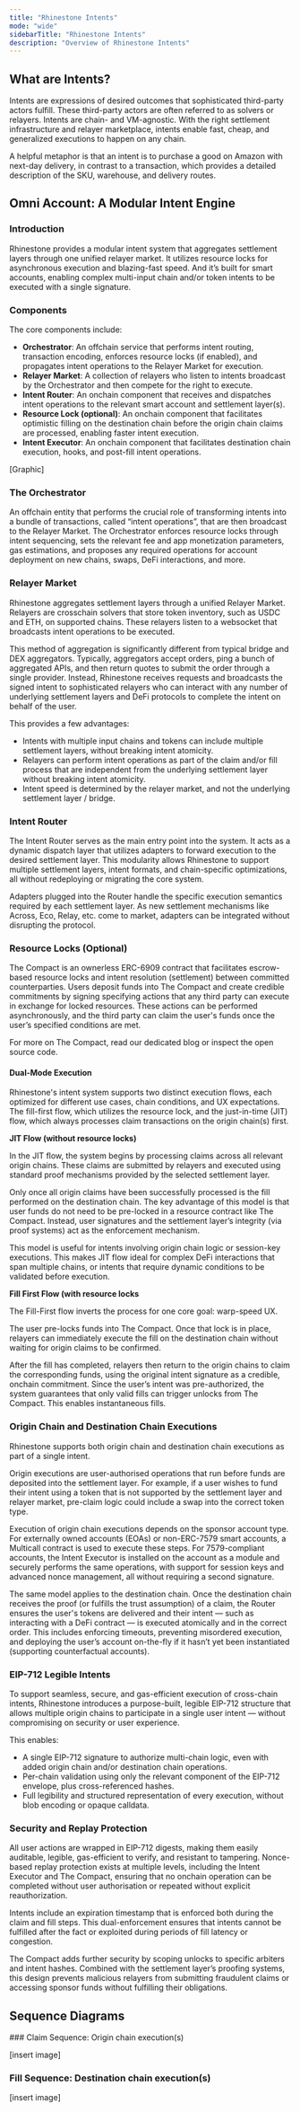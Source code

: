 ```yaml
---
title: "Rhinestone Intents"
mode: "wide"
sidebarTitle: "Rhinestone Intents"
description: "Overview of Rhinestone Intents"
---
```


## What are Intents?
Intents are expressions of desired outcomes that sophisticated third-party actors fulfill. These third-party actors are often referred to as solvers or relayers. Intents are chain- and VM-agnostic. With the right settlement infrastructure and relayer marketplace, intents enable fast, cheap, and generalized executions to happen on any chain.

A helpful metaphor is that an intent is to purchase a good on Amazon with next-day delivery, in contrast to a transaction, which provides a detailed description of the SKU, warehouse, and delivery routes.

## Omni Account: A Modular Intent Engine

### Introduction

Rhinestone provides a modular intent system that aggregates settlement layers through one unified relayer market. It utilizes resource locks for asynchronous execution and blazing-fast speed. And it’s built for smart accounts, enabling complex multi-input chain and/or token intents to be executed with a single signature.

### Components

The core components include:
- **Orchestrator**: An offchain service that performs intent routing, transaction encoding, enforces resource locks (if enabled), and propagates intent operations to the Relayer Market for execution.
- **Relayer Market**: A collection of relayers who listen to intents broadcast by the Orchestrator and then compete for the right to execute.
- **Intent Router**: An onchain component that receives and dispatches intent operations to the relevant smart account and settlement layer(s).
- **Resource Lock (optional)**: An onchain component that facilitates optimistic filling on the destination chain before the origin chain claims are processed, enabling faster intent execution.
- **Intent Executor**: An onchain component that facilitates destination chain execution, hooks, and post-fill intent operations.

[Graphic]

### The Orchestrator

An offchain entity that performs the crucial role of transforming intents into a bundle of transactions, called “intent operations”, that are then broadcast to the Relayer Market. The Orchestrator enforces resource locks through intent sequencing, sets the relevant fee and app monetization parameters, gas estimations, and proposes any required operations for account deployment on new chains, swaps, DeFi interactions, and more.

### Relayer Market

Rhinestone aggregates settlement layers through a unified Relayer Market. Relayers are crosschain solvers that store token inventory, such as USDC and ETH, on supported chains. These relayers listen to a websocket that broadcasts intent operations to be executed. 

This method of aggregation is significantly different from typical bridge and DEX aggregators. Typically, aggregators accept orders, ping a bunch of aggregated APIs, and then return quotes to submit the order through a single provider. Instead, Rhinestone receives requests and broadcasts the signed intent to sophisticated relayers who can interact with any number of underlying settlement layers and DeFi protocols to complete the intent on behalf of the user. 

This provides a few advantages:
- Intents with multiple input chains and tokens can include multiple settlement layers, without breaking intent atomicity.
- Relayers can perform intent operations as part of the claim and/or fill process that are independent from the underlying settlement layer without breaking intent atomicity. 
- Intent speed is determined by the relayer market, and not the underlying settlement layer / bridge.

### Intent Router

The Intent Router serves as the main entry point into the system. It acts as a dynamic dispatch layer that utilizes adapters to forward execution to the desired settlement layer. This modularity allows Rhinestone to support multiple settlement layers, intent formats, and chain-specific optimizations, all without redeploying or migrating the core system.

Adapters plugged into the Router handle the specific execution semantics required by each settlement layer. As new settlement mechanisms like Across, Eco, Relay, etc. come to market, adapters can be integrated without disrupting the protocol.

### Resource Locks (Optional)

The Compact is an ownerless ERC-6909 contract that facilitates escrow-based resource locks and intent resolution (settlement) between committed counterparties. Users deposit funds into The Compact and create credible commitments by signing specifying actions that any third party can execute in exchange for locked resources. These actions can be performed asynchronously, and the third party can claim the user's funds once the user’s specified conditions are met.

For more on The Compact, read our dedicated blog or inspect the open source code. 

#### Dual-Mode Execution

Rhinestone's intent system supports two distinct execution flows, each optimized for different use cases, chain conditions, and UX expectations. The fill-first flow, which utilizes the resource lock, and the just-in-time (JIT) flow, which always processes claim transactions on the origin chain(s) first.

**JIT Flow (without resource locks)**

In the JIT flow, the system begins by processing claims across all relevant origin chains. These claims are submitted by relayers and executed using standard proof mechanisms provided by the selected settlement layer.

Only once all origin claims have been successfully processed is the fill performed on the destination chain. The key advantage of this model is that user funds do not need to be pre-locked in a resource contract like The Compact. Instead, user signatures and the settlement layer’s integrity (via proof systems) act as the enforcement mechanism. 

This model is useful for intents involving origin chain logic or session-key executions. This makes JIT flow ideal for complex DeFi interactions that span multiple chains, or intents that require dynamic conditions to be validated before execution.

**Fill First Flow (with resource locks**

The Fill-First flow inverts the process for one core goal: warp-speed UX.

The user pre-locks funds into The Compact. Once that lock is in place, relayers can immediately execute the fill on the destination chain without waiting for origin claims to be confirmed.

After the fill has completed, relayers then return to the origin chains to claim the corresponding funds, using the original intent signature as a credible, onchain commitment. Since the user’s intent was pre-authorized, the system guarantees that only valid fills can trigger unlocks from The Compact. This enables instantaneous fills.

### Origin Chain and Destination Chain Executions

Rhinestone supports both origin chain and destination chain executions as part of a single intent. 

Origin executions are user-authorised operations that run before funds are deposited into the settlement layer. For example, if a user wishes to fund their intent using a token that is not supported by the settlement layer and relayer market, pre-claim logic could include a swap into the correct token type. 

Execution of origin chain executions depends on the sponsor account type. For externally owned accounts (EOAs) or non-ERC-7579 smart accounts, a Multicall contract is used to execute these steps. For 7579-compliant accounts, the Intent Executor is installed on the account as a module and securely performs the same operations, with support for session keys and advanced nonce management, all without requiring a second signature.

The same model applies to the destination chain. Once the destination chain receives the proof (or fulfills the trust assumption) of a claim, the Router ensures the user's tokens are delivered and their intent — such as interacting with a DeFi contract — is executed atomically and in the correct order. This includes enforcing timeouts, preventing misordered execution, and deploying the user’s account on-the-fly if it hasn’t yet been instantiated (supporting counterfactual accounts).

### EIP-712 Legible Intents

To support seamless, secure, and gas-efficient execution of cross-chain intents, Rhinestone introduces a purpose-built, legible EIP-712 structure that allows multiple origin chains to participate in a single user intent — without compromising on security or user experience.

This enables:
- A single EIP-712 signature to authorize multi-chain logic, even with added origin chain and/or destination chain operations.
- Per-chain validation using only the relevant component of the EIP-712 envelope, plus cross-referenced hashes.
- Full legibility and structured representation of every execution, without blob encoding or opaque calldata.

### Security and Replay Protection

All user actions are wrapped in EIP-712 digests, making them easily auditable, legible, gas-efficient to verify, and resistant to tampering. Nonce-based replay protection exists at multiple levels, including the Intent Executor and The Compact, ensuring that no onchain operation can be completed without user authorisation or repeated without explicit reauthorization.

Intents include an expiration timestamp that is enforced both during the claim and fill steps. This dual-enforcement ensures that intents cannot be fulfilled after the fact or exploited during periods of fill latency or congestion.

The Compact adds further security by scoping unlocks to specific arbiters and intent hashes. Combined with the settlement layer’s proofing systems, this design prevents malicious relayers from submitting fraudulent claims or accessing sponsor funds without fulfilling their obligations.

## Sequence Diagrams

### Claim Sequence: Origin chain execution(s)

[insert image]

### Fill Sequence: Destination chain execution(s)

[insert image]



